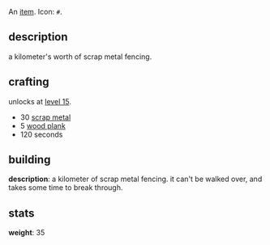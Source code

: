 An [[items|item]]. Icon: <code><nowiki>#</nowiki></code>.

== description ==

a kilometer's worth of scrap metal fencing.

== crafting ==

unlocks at [[level 15]].

* 30 [[scrap metal]]
* 5 [[wood plank]]
* 120 seconds

== building ==

'''description''': a kilometer of scrap metal fencing. it can't be walked over, and takes some time to break through.

== stats ==

'''weight''': 35